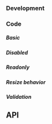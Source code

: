 
### Development

### Code

##### Basic

<TextareaPlayground />

##### Disabled

<TextareaDisabledPlayground />

##### Readonly

<TextareaReadonlyPlayground />

##### Resize behavior

<TextareaRowsColsPlayground />

##### Validation

<TextareaValidationPlayground />

## API

<PropsApi />
